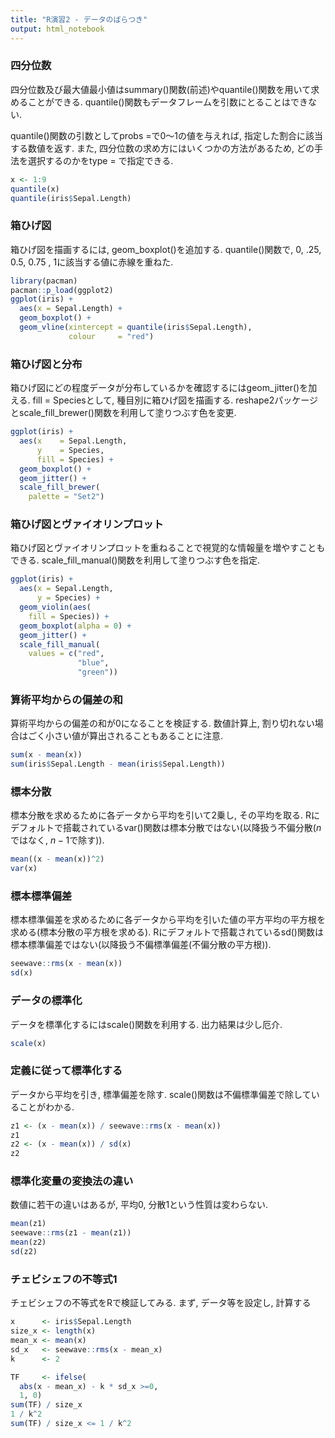 ---
title: "R演習2 - データのばらつき"
output: html_notebook
---

### 四分位数

四分位数及び最大値最小値はsummary()関数(前述)やquantile()関数を用いて求めることができる.
quantile()関数もデータフレームを引数にとることはできない.

quantile()関数の引数としてprobs =で0～1の値を与えれば, 指定した割合に該当する数値を返す.
また, 四分位数の求め方にはいくつかの方法があるため, どの手法を選択するのかをtype = で指定できる.

```{r}
x <- 1:9
quantile(x)
quantile(iris$Sepal.Length)
```

### 箱ひげ図

箱ひげ図を描画するには, geom_boxplot()を追加する.
quantile()関数で, 0, .25, 0.5, 0.75 , 1に該当する値に赤線を重ねた.

```{r}
library(pacman)
pacman::p_load(ggplot2)
ggplot(iris) +
  aes(x = Sepal.Length) +
  geom_boxplot() +
  geom_vline(xintercept = quantile(iris$Sepal.Length),
             colour     = "red")
```


### 箱ひげ図と分布

箱ひげ図にどの程度データが分布しているかを確認するにはgeom_jitter()を加える.
fill = Speciesとして, 種目別に箱ひげ図を描画する.
reshape2パッケージとscale_fill_brewer()関数を利用して塗りつぶす色を変更.

```{r}
ggplot(iris) +
  aes(x    = Sepal.Length,
      y    = Species,
      fill = Species) +
  geom_boxplot() +
  geom_jitter() +
  scale_fill_brewer(
    palette = "Set2")
```

### 箱ひげ図とヴァイオリンプロット

箱ひげ図とヴァイオリンプロットを重ねることで視覚的な情報量を増やすこともできる.
scale_fill_manual()関数を利用して塗りつぶす色を指定.

```{r}
ggplot(iris) +
  aes(x = Sepal.Length,
      y = Species) +
  geom_violin(aes(
    fill = Species)) +
  geom_boxplot(alpha = 0) +
  geom_jitter() +
  scale_fill_manual(
    values = c("red", 
               "blue",
               "green"))
```

### 算術平均からの偏差の和

算術平均からの偏差の和が0になることを検証する.
数値計算上, 割り切れない場合はごく小さい値が算出されることもあることに注意.

```{r}
sum(x - mean(x))
sum(iris$Sepal.Length - mean(iris$Sepal.Length))
```

### 標本分散

標本分散を求めるために各データから平均を引いて2乗し, その平均を取る.
Rにデフォルトで搭載されているvar()関数は標本分散ではない(以降扱う不偏分散($n$ではなく, $n-1$で除す)).

```{r}
mean((x - mean(x))^2)
var(x)
```

### 標本標準偏差

標本標準偏差を求めるために各データから平均を引いた値の平方平均の平方根を求める(標本分散の平方根を求める).
Rにデフォルトで搭載されているsd()関数は標本標準偏差ではない(以降扱う不偏標準偏差(不偏分散の平方根)).

```{r}
seewave::rms(x - mean(x))
sd(x)
```

### データの標準化

データを標準化するにはscale()関数を利用する.
出力結果は少し厄介.

```{r}
scale(x)
```

### 定義に従って標準化する

データから平均を引き, 標準偏差を除す.
scale()関数は不偏標準偏差で除していることがわかる.

```{r}
z1 <- (x - mean(x)) / seewave::rms(x - mean(x))
z1
z2 <- (x - mean(x)) / sd(x)
z2
```

### 標準化変量の変換法の違い

数値に若干の違いはあるが, 平均0, 分散1という性質は変わらない.

```{r}
mean(z1)
seewave::rms(z1 - mean(z1))
mean(z2)
sd(z2)
```

### チェビシェフの不等式1

チェビシェフの不等式をRで検証してみる.
まず, データ等を設定し, 計算する

```{r}
x      <- iris$Sepal.Length
size_x <- length(x)
mean_x <- mean(x)
sd_x   <- seewave::rms(x - mean_x)
k      <- 2

TF     <- ifelse(
  abs(x - mean_x) - k * sd_x >=0,
  1, 0)
sum(TF) / size_x
1 / k^2
sum(TF) / size_x <= 1 / k^2
```